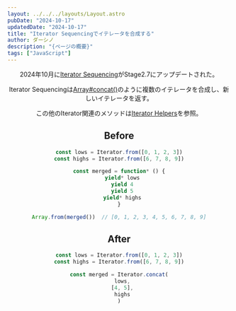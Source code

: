 ```yaml
---
layout: ../../../layouts/Layout.astro
pubDate: "2024-10-17"
updatedDate: "2024-10-17"
title: "Iterator Sequencingでイテレータを合成する"
author: ダーシノ
description: "{ページの概要}"
tags: ["JavaScript"]
---
```



<Header {...frontmatter} />

2024年10月に[Iterator Sequencing](https://github.com/tc39/proposal-iterator-sequencing)がStage2.7にアップデートされた。

Iterator Sequencingは[Array#concat()](https://developer.mozilla.org/ja/docs/Web/JavaScript/Reference/Global_Objects/Array/concat)のように複数のイテレータを合成し、新しいイテレータを返す。

この他のIterator関連のメソッドは[Iterator Helpers](../2024-10-16/iterator-helpers)を参照。


## Before

```js
const lows = Iterator.from([0, 1, 2, 3])
const highs = Iterator.from([6, 7, 8, 9])

const merged = function* () {
  yield* lows
  yield 4
  yield 5
  yield* highs
}

Array.from(merged())  // [0, 1, 2, 3, 4, 5, 6, 7, 8, 9]
```

## After

```js
const lows = Iterator.from([0, 1, 2, 3])
const highs = Iterator.from([6, 7, 8, 9])

const merged = Iterator.concat(
  lows,
  [4, 5],
  highs
)
```
